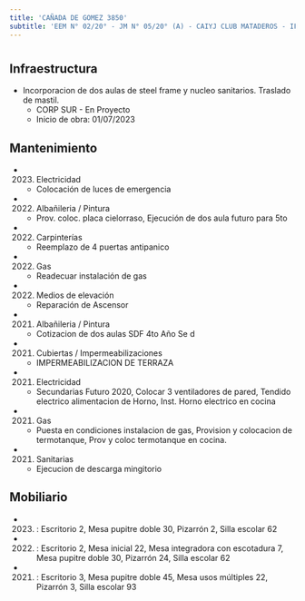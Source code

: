 ```yaml
---
title: 'CAÑADA DE GOMEZ 3850'
subtitle: 'EEM N° 02/20° - JM N° 05/20° (A) - CAIYJ CLUB MATADEROS - IFTS N° 02'
---
```


#
## Infraestructura

* Incorporacion de dos aulas de steel frame y nucleo sanitarios. Traslado de mastil. 
    + CORP SUR - En Proyecto 
    + Inicio de obra: 01/07/2023 






## Mantenimiento

*  (2023) Electricidad 
    + Colocación de luces de emergencia

*  (2022) Albañileria / Pintura 
    + Prov. coloc. placa cielorraso, Ejecución de dos aula futuro para 5to

*  (2022) Carpinterías 
    + Reemplazo de 4 puertas antipanico

*  (2022) Gas 
    + Readecuar instalación de gas

*  (2022) Medios de elevación 
    + Reparación de Ascensor

*  (2021) Albañileria / Pintura 
    + Cotizacion de dos aulas SDF 4to Año Se d

*  (2021) Cubiertas / Impermeabilizaciones 
    + IMPERMEABILIZACION DE TERRAZA

*  (2021) Electricidad 
    + Secundarias Futuro 2020, Colocar 3 ventiladores de pared, Tendido electrico alimentacion de Horno, Inst. Horno electrico en cocina

*  (2021) Gas 
    + Puesta en condiciones instalacion de gas, Provision y colocacion de termotanque, Prov y coloc  termotanque en cocina.

*  (2021) Sanitarias 
    + Ejecucion de descarga mingitorio





## Mobiliario

*  (2023) : Escritorio 2, Mesa pupitre doble 30, Pizarrón 2, Silla escolar 62 

*  (2022) : Escritorio 2, Mesa inicial 22, Mesa integradora con escotadura 7, Mesa pupitre doble 30, Pizarrón 24, Silla escolar 62 

*  (2021) : Escritorio 3, Mesa pupitre doble 45, Mesa usos múltiples 22, Pizarrón 3, Silla escolar 93 



